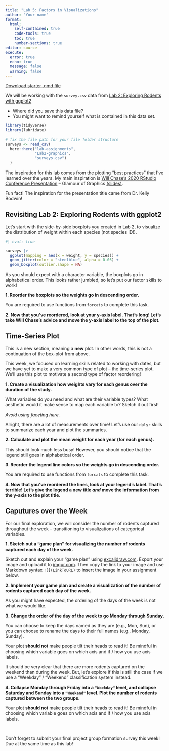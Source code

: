 ```yaml
---
title: "Lab 5: Factors in Visualizations"
author: "Your name"
format: 
  html:
    self-contained: true
    code-tools: true
    toc: true
    number-sections: true
editor: source
execute: 
  error: true
  echo: true
  message: false
  warning: false
---
```


[Download starter .qmd file](lab5-factors-in-visualizations.qmd)

We will be working with the `survey.csv` data from [Lab 2: Exploring Rodents with ggplot2](https://earobinson95.github.io/stat331-calpoly/lab-assignments/Lab2-graphics/lab2-exploring-rodents-with-ggplot2.html)

+ Where did you save this data file?
+ You might want to remind yourself what is contained in this data set.

```r
library(tidyverse)
library(lubridate)

# fix the file path for your file folder structure
surveys <- read_csv(
  here::here("lab-assignments", 
             "Lab2-graphics", 
             "surveys.csv")
  )
```

The inspiration for this lab comes from the plotting "best practices" that I've learned over the years. My main inspiration is [Will Chase's 2020 RStudio Conference Presentation](https://www.youtube.com/watch?v=h5cTacaWE6I) -- Glamour of Graphics [(slides)](https://www.williamrchase.com/slides/assets/player/KeynoteDHTMLPlayer.html#0).

::: callout-note
Fun fact! The inspiration for the presentation title came from Dr. Kelly Bodwin!
:::

## Revisiting Lab 2: Exploring Rodents with ggplot2

Let's start with the side-by-side boxplots you created in Lab 2, to visualize the distribution of weight within each species (not species ID!).

```r
#| eval: true

surveys |> 
  ggplot(mapping = aes(x = weight, y = species)) + 
  geom_jitter(color = "steelblue", alpha = 0.05) + 
  geom_boxplot(outlier.shape = NA)
```

As you should expect with a character variable, the boxplots go in alphabetical order. This looks rather jumbled, so let's put our factor skills to work!

**1. Reorder the boxplots so the weights go in descending order.**

::: callout-caution
You are required to use functions from `forcats` to complete this task.
:::

**2. Now that you've reordered, look at your y-axis label. That's long! Let's take Will Chase's advice and move the y-axis label to the top of the plot.**

## Time-Series Plot

::: callout-warning
This is a new section, meaning a **new** plot. In other words, this is not a continuation of the box-plot from above.
:::

This week, we focused on learning skills related to working with dates, but we have yet to make a very common type of plot -- the time-series plot. We'll use this plot to motivate a second type of factor reordering!

**1. Create a visualization how weights vary for each genus over the duration of the study.**

::: callout-tip
What variables do you need and what are their variable types? What aesthetic would it make sense to map each variable to? Sketch it out first!

*Avoid using faceting here.*
:::

Alright, there are a lot of measurements over time! Let's use our `dplyr` skills to summarize each year and plot the summaries.

**2. Calculate and plot the mean weight for each year (for each genus).**

This should look much less busy! However, you should notice that the legend still goes in alphabetical order.

**3. Reorder the legend line colors so the weights go in descending order.**

::: callout-caution
You are required to use functions from `forcats` to complete this task.
:::

**4. Now that you've reordered the lines, look at your legend's label. That's terrible! Let's give the legend a new title *and* move the information from the y-axis to the plot title.**

## Caputures over the Week

For our final exploration, we will consider the number of rodents captured throughout the week -- transitioning to visualizations of categorical variables.

**1. Sketch out a "game plan" for visualizing the number of rodents captured each day of the week.**

::: callout-note
Sketch out and explain your "game plan" using [excalidraw.com](https://excalidraw.com/). Export your image and upload it to [imgur.com](https://imgur.com/). Then copy the link to your image and use Markdown syntax `![](LinkToURL)` to insert the image in your assignment below.
:::

**2. Implement your game plan and create a visualization of the number of rodents captured each day of the week.**

As you might have expected, the ordering of the days of the week is not what we would like.

**3. Change the order of the day of the week to go Monday through Sunday.**

::: callout-note
You can choose to keep the days named as they are (e.g., Mon, Sun), or you can choose to rename the days to their full names (e.g., Monday, Sunday).
:::

::: callout-warning
Your plot **should not** make people tilt their heads to read it! Be mindful in choosing which variable goes on which axis and if / how you use axis labels.
:::


It should be very clear that there are more rodents captured on the weekend than during the week. But, let's explore if this is still the case if we use a "Weekday" / "Weekend" classification system instead.

**4. Collapse Monday through Friday into a `"Weekday"` level, and collapse Saturday and Sunday into a `"Weekend"` level. Plot the number of rodents captured between the two groups.**

::: callout-warning
Your plot **should not** make people tilt their heads to read it! Be mindful in choosing which variable goes on which axis and if / how you use axis labels.
:::

<br>

:::callout-caution
Don't forget to submit your final project group formation survey this week! Due at the same time as this lab!
:::
